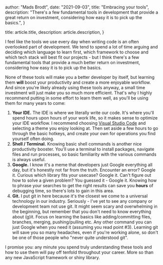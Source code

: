 
  author: "Mads Brodt",
  date: "2021-09-03",
  title: "Embracing your tools",
  description:
    "There's a few fundamental tools in development that provide a great return on investment, considering how easy it is to pick up the basics.",
}

  title: article.title,
  description: article.description,
}


I feel like the tools we use every day when writing code is an often overlooked part of development. We tend to spend a lot of time arguing and deciding which language to learn first, which framework to choose and which tech stack will best fit our projects - but I think there's a few fundamental tools that provide a much better return on investment, considering how easy it is to pick up the basics.

None of these tools will make you a better developer by itself, but learning them **will** boost your productivity and create a more enjoyable workflow. And since you're likely already using these tools anyway, a small time investment will just make you so much more efficient. That's why I highly recommend putting in some effort to learn them well, as you'll be using them for many years to come:

1. **Your IDE.** The IDE is where we literally write our code. It's where you'll spend hours upon hours of your work life, so it makes sense to optimize your IDE workflow. I recommend choosing [Visual Studio Code](https://code.visualstudio.com/) and selecting a theme you enjoy looking at. Then set aside a few hours to go through the basic hotkeys, and create your own for operations you find yourself often doing.
2. **Shell / Terminal.** Knowing basic shell commands is another nice productivity booster. You'll use a terminal to install packages, navigate files and run processes, so basic familiarity with the various commands is always useful.
3. **Google.** I know it's a meme that developers just Google everything all day, but it's honestly not far from the truth. Encounter an error? Google it. Curious which library fits your usecase? Google it. Can't figure out how to solve a given problem? You guessed it - Google it. Knowing how to phrase your searches to get the right results can save you **hours** of debugging time, so there's lots to gain in this area.
4. **Git.** I put git in here because it's the closest we come to a universal technology in our industry. Seriously - I've yet to see any company or development team not use git. It might seem scary and overwhelming in the beginning, but remember that you don't need to know everything about (g)it. Focus on learning the basics like adding/committing files, branches, merging, pushing/pulling etc. Any other command you can just Google when you need it (assuming you read point #3). Learning git will save you so many headaches, even if you're working alone, so don't be one of those people who "never quite understood git".

I promise you: any minute you spend truly understanding these tools and how to use them will pay off tenfold throughout your career. More so than any new JavaScript framework or shiny library.

​
